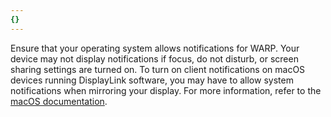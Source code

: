 ```yaml
---
{}
---
```


Ensure that your operating system allows notifications for WARP. Your device may not display notifications if focus, do not disturb, or screen sharing settings are turned on. To turn on client notifications on macOS devices running DisplayLink software, you may have to allow system notifications when mirroring your display. For more information, refer to the [macOS documentation](https://support.apple.com/guide/mac-help/change-notifications-settings-mh40583/mac).
